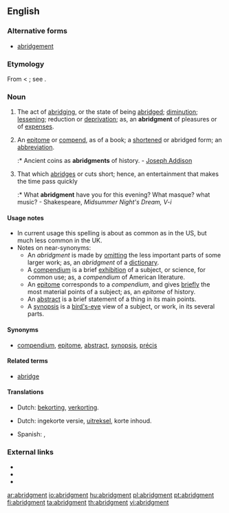 ==English==
{{webster 1913}}

===Alternative forms===
* [[abridgement]]

===Etymology===
From {{etyl|enm}} {{term|abregement|lang=enm}} < {{etyl|frm}}; see {{term|abridge}}.

===Noun===
{{en-noun}}

# {{US}} The act of [[abridging]], or the state of being [[abridged]]; [[diminution]]; [[lessening]]; reduction or [[deprivation]]; as, an '''abridgment''' of pleasures or of [[expenses]].
# {{US}} An [[epitome]] or [[compend]], as of a book; a [[shortened]] or abridged form; an [[abbreviation]].
#:* Ancient coins as '''abridgments''' of history. - [[w:Joseph Addison|Joseph Addison]]
# {{obsolete}} That which [[abridges]] or cuts short; hence, an entertainment that makes the time pass quickly
#:* What '''abridgment''' have you for this evening? What masque? what music? - Shakespeare, ''Midsummer Night's Dream, V-i''

====Usage notes====
* In current usage this spelling is about as common as {{term|abridgement}} in the US, but much less common in the UK.
* Notes on near-synonyms:
** An ''abridgment'' is made by [[omitting]] the less important parts of some larger work; as, an ''abridgment'' of a [[dictionary]].
** A [[compendium]] is a brief [[exhibition]] of a subject, or science, for common use; as, a ''compendium'' of American literature.
** An [[epitome]] corresponds to a ''compendium'', and gives [[briefly]] the most material points of a subject; as, an ''epitome'' of history.
** An [[abstract]] is a brief statement of a thing in its main points.
** A [[synopsis]] is a [[bird's-eye]] view of a subject, or work, in its several parts.

====Synonyms====
* {{sense|act of abridging}} [[compendium]], [[epitome]], [[abstract]], [[synopsis]], [[précis]]

====Related terms====
* [[abridge]]

====Translations====
{{trans-top|act of abridging}}
* Dutch: [[bekorting]], [[verkorting]].
{{trans-mid}}
{{trans-bottom}}
{{trans-top|shortened form}}
* Dutch: ingekorte versie, [[uitreksel]], korte inhoud.
{{trans-mid}}
* Spanish: {{t|es|compendio}}, {{t|es|resumen}}
{{trans-bottom}}

===External links===
* {{R:Webster 1913}}
* {{R:Century 1911}}
* {{R:OneLook}}

[[ar:abridgment]]
[[io:abridgment]]
[[hu:abridgment]]
[[pl:abridgment]]
[[pt:abridgment]]
[[fi:abridgment]]
[[ta:abridgment]]
[[th:abridgment]]
[[vi:abridgment]]